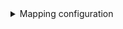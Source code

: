 <details>

<summary>Mapping configuration</summary>

```yaml showLineNumbers
resources:
  - kind: Microsoft.Storage/storageAccounts
    selector:
      query: "true"
      # azure resource api version to query
      apiVersion: "2023-01-01"
    port:
      entity:
        mappings:
          # lowercase only the resourceGroups namespace and name to align how azure API returns the resource group reference
          identifier: '.id | split("/") | .[3] |= ascii_downcase |.[4] |= ascii_downcase | join("/")'
          title: .name
          blueprint: '"storageAccount"'
          properties:
            location: .location
            provisioningState: .properties.provisioningState
            creationTime: .properties.creationTime
            isHnsEnabled: .properties.isHnsEnabled
            fileEncryptionEnabled: .properties.encryption.services.file.enabled
            blobEncryptionEnabled: .properties.encryption.services.blob.enabled
            primaryLocation: .properties.primaryLocation
            secondaryLocation: .properties.secondaryLocation
            statusOfPrimary: .properties.statusOfPrimary
            statusOfSecondary: .properties.statusOfSecondary
            allowBlobPublicAccess: .properties.allowBlobPublicAccess
            tags: .tags
          relations:
            # resolve resource group id from storage account id
            resourceGroup: '.id | split("/") | .[3] |= ascii_downcase |.[4] |= ascii_downcase | .[:5] |join("/")'

  - kind: Microsoft.Storage/storageAccounts/blobServices/containers
    selector:
      query: "true"
      # azure resource api version to query
      apiVersion: "2023-01-01"
    port:
      entity:
        mappings:
          identifier: '.id | split("/") | .[3] |= ascii_downcase |.[4] |= ascii_downcase | join("/")'
          title: .name
          blueprint: '"storageContainer"'
          properties:
            publicAccess: .properties.publicAccess
            hasImmutabilityPolicy: .properties.hasImmutabilityPolicy
            hasLegalHold: .properties.hasLegalHold
            deleted: .properties.deleted
            deletedTime: .properties.deletedTime
            remainingRetentionDays: .properties.remainingRetentionDays
            leaseStatus: .properties.leaseStatus
            leaseState: .properties.leaseState
            defaultEncryptionScope: .properties.defaultEncryptionScope
            version: .properties.version
          relations:
            # resolve storage account id from container id
            storageAccount: '.id | split("/") | .[3] |= ascii_downcase | .[4] |= ascii_downcase | .[:-4] | join("/")'
```

</details>
